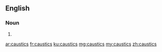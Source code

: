 ==English==

===Noun===
{{head|en}}

# {{plural of|caustic}}

[[ar:caustics]]
[[fr:caustics]]
[[ku:caustics]]
[[mg:caustics]]
[[my:caustics]]
[[zh:caustics]]